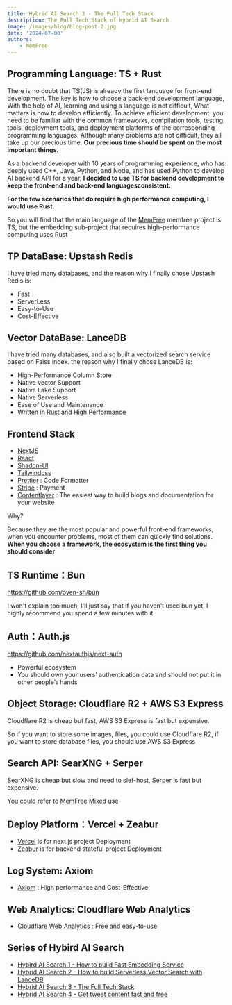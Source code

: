 ```yaml
---
title: Hybrid AI Search 3 - The Full Tech Stack
description: The Full Tech Stack of Hybrid AI Search
image: /images/blog/blog-post-2.jpg
date: '2024-07-08'
authors:
    - MemFree
---
```


## Programming Language: TS + Rust

There is no doubt that TS(JS) is already the first language for front-end development. The key is how to choose a back-end development language, With the help of AI, learning and using a language is not difficult, What matters is how to develop efficiently. To achieve efficient development, you need to be familiar with the common frameworks, compilation tools, testing tools, deployment tools, and deployment platforms of the corresponding programming languages. Although many problems are not difficult, they all take up our precious time. **Our precious time should be spent on the most important things.**

As a backend developer with 10 years of programming experience, who has deeply used C++, Java, Python, and Node, and has used Python to develop AI backend API for a year, **I decided to use TS for backend development to keep the front-end and back-end languages ​​consistent.**

**For the few scenarios that do require high performance computing, I would use Rust.**

So you will find that the main language of the [MemFree](https://github.com/memfreeme/memfree) memfree project is TS, but the embedding sub-project that requires high-performance computing uses Rust

## TP DataBase: Upstash Redis

I have tried many databases, and the reason why I finally chose Upstash Redis is:

-   Fast
-   ServerLess
-   Easy-to-Use
-   Cost-Effective

## Vector DataBase: LanceDB

I have tried many databases, and also built a vectorized search service based on Faiss index. the reason why I finally chose LanceDB is:

-   High-Performance Column Store
-   Native vector Support
-   Native Lake Support
-   Native Serverless
-   Ease of Use and Maintenance
-   Written in Rust and High Performance

## Frontend Stack

-   [NextJS](https://github.com/memfreeme/memfree)
-   [React](https://github.com/facebook/react)
-   [Shadcn-UI](https://github.com/shadcn-ui/ui)
-   [Tailwindcss](https://github.com/tailwindlabs/tailwindcss)
-   [Prettier](https://github.com/prettier/prettier) : Code Formatter
-   [Stripe](https://github.com/stripe/stripe-node) : Payment
-   [Contentlayer](https://github.com/contentlayerdev/contentlayer) : The easiest way to build blogs and documentation for your website

Why?

Because they are the most popular and powerful front-end frameworks, when you encounter problems, most of them can quickly find solutions. **When you choose a framework, the ecosystem is the first thing you should consider**

## TS Runtime：Bun

https://github.com/oven-sh/bun

I won't explain too much, I'll just say that if you haven't used bun yet, I highly recommend you spend a few minutes with it.

## Auth：Auth.js

https://github.com/nextauthjs/next-auth

-   Powerful ecosystem
-   You should own your users’ authentication data and should not put it in other people’s hands

## Object Storage: Cloudflare R2 + AWS S3 Express

Cloudflare R2 is cheap but fast, AWS S3 Express is fast but expensive.

So if you want to store some images, files, you could use Cloudflare R2,
if you want to store database files, you should use AWS S3 Express

## Search API: SearXNG + Serper

[SearXNG](https://github.com/searxng/searxng) is cheap but slow and need to slef-host, [Serper](https://serper.dev/) is fast but expensive.

You could refer to [MemFree](https://github.com/memfreeme/memfree) Mixed use

## Deploy Platform：Vercel + Zeabur

-   [Vercel](https://vercel.com/home) is for next.js project Deployment
-   [Zeabur](https://zeabur.com?referralCode=memfree) is for backend stateful project Deployment

## Log System: Axiom

-   [Axiom](https://axiom.co/) : High performance and Cost-Effective

## Web Analytics: Cloudflare Web Analytics

-   [Cloudflare Web Analytics](https://www.cloudflare.com/web-analytics/) : Free and easy-to-use

## Series of Hybird AI Search

-   [Hybird AI Search 1 - How to build Fast Embedding Service](https://www.memfree.me/blog/fast-local-embedding-service)
-   [Hybrid AI Search 2 - How to build Serverless Vector Search with LanceDB](https://www.memfree.me/blog/serverless-vector-search-lancedb)
-   [Hybrid AI Search 3 - The Full Tech Stack](https://www.memfree.me/blog/hybrid-ai-search-tech-stack)
-   [Hybrid AI Search 4 - Get tweet content fast and free](https://www.memfree.me/blog/tweet-content-fast-free)

